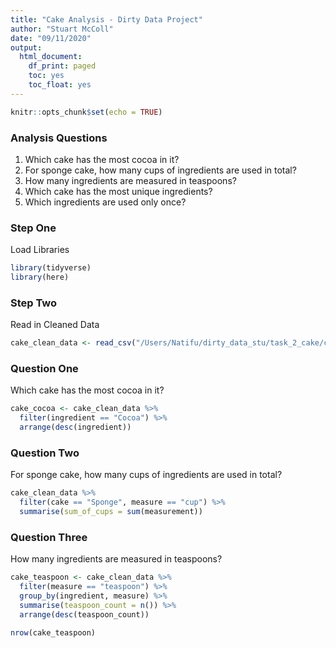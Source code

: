 ```yaml
---
title: "Cake Analysis - Dirty Data Project"
author: "Stuart McColl"
date: "09/11/2020"
output: 
  html_document:
    df_print: paged
    toc: yes
    toc_float: yes
---
```


```r
knitr::opts_chunk$set(echo = TRUE)
```

### Analysis Questions

1. Which cake has the most cocoa in it?
2. For sponge cake, how many cups of ingredients are used in total?
3. How many ingredients are measured in teaspoons?
4. Which cake has the most unique ingredients?
5. Which ingredients are used only once?

### Step One
Load Libraries

```r

library(tidyverse)
library(here)

```

### Step Two
Read in Cleaned Data

```r

cake_clean_data <- read_csv("/Users/Natifu/dirty_data_stu/task_2_cake/clean_data/cake_clean.csv")


```


### Question One
Which cake has the most cocoa in it?

```r

cake_cocoa <- cake_clean_data %>%
  filter(ingredient == "Cocoa") %>%
  arrange(desc(ingredient))

```


### Question Two
For sponge cake, how many cups of ingredients are used in total?


```r

cake_clean_data %>%
  filter(cake == "Sponge", measure == "cup") %>%
  summarise(sum_of_cups = sum(measurement))


```

### Question Three
How many ingredients are measured in teaspoons?

```r

cake_teaspoon <- cake_clean_data %>%
  filter(measure == "teaspoon") %>%
  group_by(ingredient, measure) %>%
  summarise(teaspoon_count = n()) %>%
  arrange(desc(teaspoon_count))

nrow(cake_teaspoon)



```













